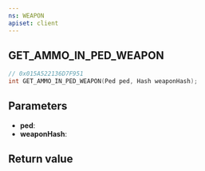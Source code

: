 ```yaml
---
ns: WEAPON
apiset: client
---
```

## GET_AMMO_IN_PED_WEAPON

```c
// 0x015A522136D7F951
int GET_AMMO_IN_PED_WEAPON(Ped ped, Hash weaponHash);
```


## Parameters
* **ped**:
* **weaponHash**:

## Return value